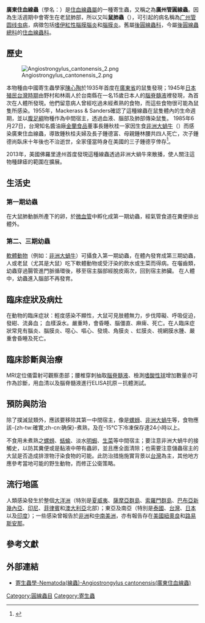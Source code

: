 {{medical}}
{{Speciesbox
| image = Angiostrongylus cantonensis.png
| image_caption = 拥有明显理髮桿外觀特徵的雌性廣東住血線成蟲（比例尺為1mm）。
| taxon = Angiostrongylus cantonensis
| authority = ([[陳心陶|Chen]], 1935) {{r|Chen 1935}}
}}

'''廣東住血線蟲'''（學名：''{{lang|la| Angiostrongylus cantonensis}}''）是[[住血線蟲屬|住血線蟲屬]]的一種寄生蟲，又稱之為'''廣州管圓線蟲'''。因為生活週期中會寄生在老鼠肺部，所以又叫'''鼠肺蟲'''（{{lang-en|Rat lungworm}}），可引起的病名稱為[[广州管圆线虫病|广州管圆线虫病]]，病徵包括[[嗜伊紅性腦膜腦炎|嗜伊紅性腦膜腦炎]]和[[腦膜炎|腦膜炎]]{{r|udn}}。舊屬[[後圓線蟲科|後圓線蟲科]]，今屬[[後圓線蟲總科|後圓線蟲總科]]的[[住血線蟲科|住血線蟲科]]。

==歷史==

[[File:Angiostrongylus_cantonensis_2.png|thumb]]

本物種由中國寄生蟲學家[[陳心陶|陳心陶]]於1935年首度在[[廣東省|廣東省]]的鼠隻發現{{r|Chen 1935}}；1945年[[日本殖民台灣|日本殖民台灣時期]]由野村和林兩人於台南縣在一名15歲日本人的[[腦脊髓液|腦脊髓液]]裡發現，為首次在人體所發現。他們留意病人曾經吃過未經煮熟的食物，而這些食物很可能為鼠隻所感染。1955年，Mackerass & Sanders確認了這種線蟲在鼠隻體內的生命週期，並以[[腹足綱|腹足綱]]物種作為中間宿主，透過血液、腦部及肺部傳染鼠隻。
1985年6月27日，台灣知名醬油廠[[金蘭食品|金蘭食品]]董事長鍾秋桂一家因生食[[非洲大蝸牛|非洲大蝸牛]]（{{lang|la|''Lissachatina fulica''}}）而感染廣東住血線蟲，導致鍾秋桂夫婦及長子鍾德富、母親鍾林腰共四人死亡，次子鍾德尚臥床十年後也不治逝世，全家僅當時身在美國的三子鍾德亨倖存<ref name="udn">{{cite news |url=https://health.udn.com/health/story/5999/3019052 |deadurl=yes |archive-url=https://web.archive.org/web/20180510225924/https://health.udn.com/health/story/5999/3019052 |title=澳洲生吞蛞蝓致癱瘓 33年前金蘭醬油家族也曾吃蝸牛釀五死 |publisher=[[聯合報|聯合報]] |date=2018-03-08 |archive-date=2018年5月10日 |access-date=2018-05-11 |language=zh-hant |df= }}</ref>。

2013年，美國佛羅里達州首度發現這種線蟲透過非洲大蝸牛來散播，使人關注這物種肆瘧的範圍在擴展{{r|ISSXdQ 2015}}。

==生活史==
===第一期幼蟲===
在大鼠肺動脈所產下的卵，於[[微血管|微血管]]中孵化成第一期幼蟲，經氣管食道在糞便排出體外。

===第二、三期幼蟲===
[[軟體動物|軟體動物]]（例如：[[非洲大蝸牛|非洲大蝸牛]]）可攝食入第一期幼蟲，在體內發育成第三期幼蟲，人或老鼠（尤其是大鼠）吃下軟體動物或受汙染的飲水或生菜而得病。在囓齒類，幼蟲穿過腸管進門脈循環後，移至宿主腦部經脫皮兩次，回到宿主肺臟。
在人體中，幼蟲進入腦部不再發育。

== 臨床症狀及病灶 ==

在動物的臨床症狀：輕度感染不顯性，大鼠可見肢體無力，步伐障礙、呼吸促迫，發紺、流鼻血； 血樣淚水。嚴重時，會昏睡、腦僵直、麻痺、死亡。在人臨床症狀常見有腦炎、腦膜炎、噁心、嘔心、發燒、角膜炎 、虹膜炎、視網膜水腫、嚴重會昏睡及死亡。

== 臨床診斷與治療 ==
MRI定位儀雷射可觀察患部；腰椎穿刺抽取[[腦脊髓液|腦脊髓液]]、檢測[[嗜酸性球|嗜酸性球]]增加數量亦可作為診斷，用血清以及腦脊髓液進行ELISA抗原－抗體測試。

==預防與防治==
除了撲滅鼠類外，應該要移除其第一中間宿主，像是[[螺蛳|螺蛳]]、[[非洲大蝸牛|非洲大蝸牛]]等，食物應該-{zh-tw:確實;zh-cn:确保}-煮熟，及在-15℃下冷凍保存達24小時以上。

不食用未煮熟之[[螺蛳|螺蛳]]、[[蛞蝓|蛞蝓]]、淡水[[明蝦|明蝦]]、[[生菜|生菜]]等中間宿主；要注意非洲大蝸牛的接觸史，以防其糞便或是黏液中帶有蟲卵，並且應全面清除；也需要注意儲蟲宿主的大鼠是否造成排泄物汙染食物的可能。此防治措施施實背景以[[台灣|台灣]]為主，其他地方應參考當地可能的野生動物，而修正公衛策略。

==流行地區==
人類感染發生於整個[[大洋洲|大洋洲]]（特別是[[夏威夷|夏威夷]]、[[薩摩亞群島|薩摩亞群島]]、[[索羅門群島|索羅門群島]]、[[巴布亞新幾內亞|巴布亞新幾內亞]]、[[印尼|印尼]]、[[菲律賓|菲律賓]]和[[澳大利亞|澳大利亞]]北部）；東亞及南亞（特別是[[泰國|泰國]]、[[台灣|台灣]]、[[日本|日本]]以及[[印度|印度]]）；一些感染曾報告於[[非洲|非洲]]和[[中南美洲|中南美洲]]，亦有報告存在[[美國|美國]][[紐奧良|紐奧良]]和[[路易斯安那|路易斯安那]]。

==參考文獻==
{{reflist |refs=
<ref name="Chen 1935">{{cite journal
 |url=https://www.parasite-journal.org/articles/parasite/abs/1935/04/parasite1935134p312/parasite1935134p312.html
 |last1=Chen
 |first1=H.-T.
 |title=Un nouveau nématode pulmonaire, ''Pulmonema cantonensis'', n. g., n. sp.
 |trans_title=一種新的肺吸蟲， ''Pulmonema cantonensis'', n. g., n. sp.
 |journal=''[[Annales_de_Parasitologie_Humaine_et_Comparée|Annales de Parasitologie Humaine et Comparée]]''
 |volume=13
 |issue=4
 |year=1935
 |pages=312–317
 |doi=10.1051/parasite/1935134312
 |language=fr
 |access-date=2017-12-16
 |archive-date=2018-06-03
 |archive-url=https://web.archive.org/web/20180603202124/https://www.parasite-journal.org/articles/parasite/abs/1935/04/parasite1935134p312/parasite1935134p312.html
 |dead-url=no
 }} {{open access}}</ref>
<ref name="ISSXdQ 2015">{{cite journal
 |last1=Iwanowicz |first1=DD
 |last2=Sanders   |first2=LR
 |last3=Schill    |first3=WB
 |last4=Xayavong  |first4=MV
 |last5=da Silva  |first5=AJ
 |last6=Qvarnstrom|first6=Y
 |last7=Smith     |first7=T.
 |year=2015
 |title=Spread of the Rat Lungworm (''Angiostrongylus cantonensis'') in Giant African Land Snails (''Lissachatina fulica'') in Florida, USA
 |journal=''[[Journal_of_Wildlife_Diseases|Journal of Wildlife Diseases]]'' 
 |volume=51 |issue=3 |pages=749-753
 |doi=10.7589/2014-06-160 |date=2015-05-14 |language=en }}</ref>
}}

==外部連結==
*[http://smallcollation.blogspot.com/2013/02/nematoda-angiostrongylus-cantonensis.html 寄生蟲學-Nematoda(線蟲)-Angiostrongylus cantonensis(廣東住血線蟲)] {{Wayback|url=http://smallcollation.blogspot.com/2013/02/nematoda-angiostrongylus-cantonensis.html |date=20211126035729 }}
{{Taxonbar|from=Q1449098}}

[[Category:圓線蟲目|Category:圓線蟲目]]
[[Category:寄生蟲|Category:寄生蟲]]